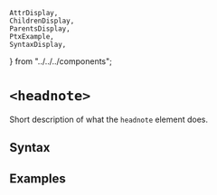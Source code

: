     AttrDisplay,
    ChildrenDisplay,
    ParentsDisplay,
    PtxExample,
    SyntaxDisplay,
} from "../../../components";

# `<headnote>`

Short description of what the `headnote` element does.

## Syntax

<SyntaxDisplay name="headnote" />

## Examples

    